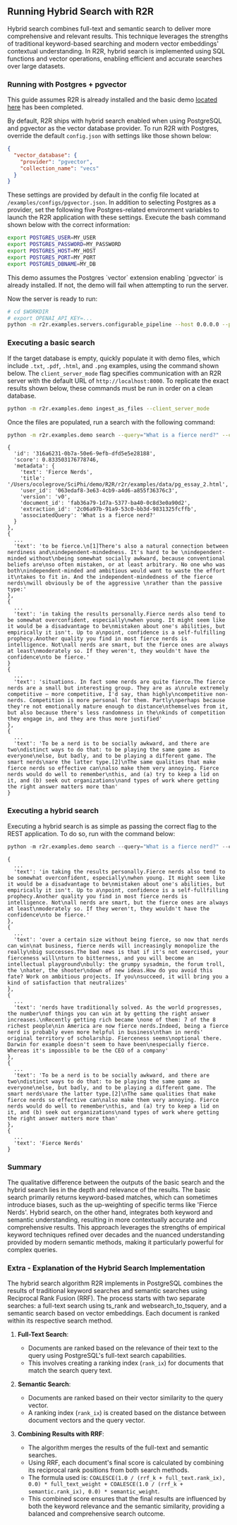 
## Running Hybrid Search with R2R

Hybrid search combines full-text and semantic search to deliver more comprehensive and relevant results. This technique leverages the strengths of traditional keyword-based searching and modern vector embeddings' contextual understanding. In R2R, hybrid search is implemented using SQL functions and vector operations, enabling efficient and accurate searches over large datasets.

### Running with Postgres + pgvector

This guide assumes R2R is already installed and the basic demo [located here](/getting-started/r2r-demo) has been completed.

By default, R2R ships with hybrid search enabled when using PostgreSQL and pgvector as the vector database provider. To run R2R with Postgres, override the default `config.json` with settings like those shown below:

```json filename="pgvector.json"
{
  "vector_database": {
    "provider": "pgvector",
    "collection_name": "vecs"
  }
}
```

These settings are provided by default in the config file located at `/examples/configs/pgvector.json`. In addition to selecting Postgres as a provider, set the following five Postgres-related environment variables to launch the R2R application with these settings. Execute the bash command shown below with the correct information:



```bash filename="bash" copy
export POSTGRES_USER=MY_USER
export POSTGRES_PASSWORD=MY_PASSWORD
export POSTGRES_HOST=MY_HOST
export POSTGRES_PORT=MY_PORT
export POSTGRES_DBNAME=MY_DB
```

<Callout>
This demo assumes the Postgres `vector` extension enabling `pgvector` is already installed. If not, the demo will fail when attempting to run the server.
</Callout>

Now the server is ready to run:



```bash filename="bash" copy
# cd $WORKDIR
# export OPENAI_API_KEY=...
python -m r2r.examples.servers.configurable_pipeline --host 0.0.0.0 --port 8000 --config pgvector
```


### Executing a basic search

If the target database is empty, quickly populate it with demo files, which include `.txt`, `.pdf`, `.html`, and `.png` examples, using the command shown below. The `client_server_mode` flag specifies communication with an R2R server with the default URL of `http://localhost:8000`. To replicate the exact results shown below, these commands must be run in order on a clean database.

```bash filename="bash" copy
python -m r2r.examples.demo ingest_as_files --client_server_mode
```

Once the files are populated, run a search with the following command:

```bash filename="bash" copy
python -m r2r.examples.demo search --query="What is a fierce nerd?" --client_server_mode
```

```plaintext
{
  'id': '316a6231-0b7a-50e6-9efb-dfd5e5e28188', 
  'score': 0.833503176778746, 
  'metadata': {
    'text': 'Fierce Nerds', 
    'title': '/Users/ocolegrove/SciPhi/demo/R2R/r2r/examples/data/pg_essay_2.html', 
    'user_id': '063edaf8-3e63-4cb9-a4d6-a855f36376c3', 
    'version': 'v0', 
    'document_id': 'fab36a79-1d7a-5377-ba40-0c8d3e0a90d2', 
    'extraction_id': '2c06a97b-91a9-53c0-bb3d-9831325fcffb', 
    'associatedQuery': 'What is a fierce nerd?'
  }
},
{
  ...
  'text': 'to be fierce.\n[1]There's also a natural connection between nerdiness and\nindependent-mindedness. It's hard to be \nindependent-minded without\nbeing somewhat socially awkward, because conventional beliefs are\nso often mistaken, or at least arbitrary. No one who was both\nindependent-minded and ambitious would want to waste the effort it\ntakes to fit in. And the independent-mindedness of the fierce nerds\nwill obviously be of the aggressive \nrather than the passive type:'
},
{
  ...
  'text': 'in taking the results personally.Fierce nerds also tend to be somewhat overconfident, especially\nwhen young. It might seem like it would be a disadvantage to be\nmistaken about one's abilities, but empirically it isn't. Up to a\npoint, confidence is a self-fulfilling prophecy.Another quality you find in most fierce nerds is intelligence. Not\nall nerds are smart, but the fierce ones are always at least\nmoderately so. If they weren't, they wouldn't have the confidence\nto be fierce.'
}
{
  ...
  'text': 'situations. In fact some nerds are quite fierce.The fierce nerds are a small but interesting group. They are as a\nrule extremely competitive — more competitive, I'd say, than highly\ncompetitive non-nerds. Competition is more personal for them. Partly\nperhaps because they're not emotionally mature enough to distance\nthemselves from it, but also because there's less randomness in the\nkinds of competition they engage in, and they are thus more justified'
},
{
  ...
  'text': 'To be a nerd is to be socially awkward, and there are two\ndistinct ways to do that: to be playing the same game as everyone\nelse, but badly, and to be playing a different game. The smart nerds\nare the latter type.[2]\nThe same qualities that make fierce nerds so effective can\nalso make them very annoying. Fierce nerds would do well to remember\nthis, and (a) try to keep a lid on it, and (b) seek out organizations\nand types of work where getting the right answer matters more than'
}
```


### Executing a hybrid search

Executing a hybrid search is as simple as passing the correct flag to the REST application. To do so, run with the command below:

```python filename="bash" copy
python -m r2r.examples.demo search --query="What is a fierce nerd?" --client_server_mode  --do_hybrid_search
```

```plaintext
{
  ...
  'text': 'in taking the results personally.Fierce nerds also tend to be somewhat overconfident, especially\nwhen young. It might seem like it would be a disadvantage to be\nmistaken about one's abilities, but empirically it isn't. Up to a\npoint, confidence is a self-fullfilling prophecy.Another quality you find in most fierce nerds is intelligence. Not\nall nerds are smart, but the fierce ones are always at least\nmoderately so. If they weren't, they wouldn't have the confidence\nto be fierce.'
},
{
  ...
  'text': 'over a certain size without being fierce, so now that nerds can win\nat business, fierce nerds will increasingly monopolize the really\nbig successes.The bad news is that if it's not exercised, your fierceness will\nturn to bitterness, and you will become an intellectual playground\nbully: the grumpy sysadmin, the forum troll, the \nhater, the shooter\ndown of new ideas.How do you avoid this fate? Work on ambitious projects. If you\nsucceed, it will bring you a kind of satisfaction that neutralizes'
},
{
  ...
  'text': 'nerds have traditionally solved. As the world progresses, the number\nof things you can win at by getting the right answer increases.\nRecently getting rich became \none of them: 7 of the 8 richest people\nin America are now fierce nerds.Indeed, being a fierce nerd is probably even more helpful in business\nthan in nerds' original territory of scholarship. Fierceness seems\noptional there. Darwin for example doesn't seem to have been\nespecially fierce. Whereas it's impossible to be the CEO of a company'
},
{
  ...
  'text': 'To be a nerd is to be socially awkward, and there are two\ndistinct ways to do that: to be playing the same game as everyone\nelse, but badly, and to be playing a different game. The smart nerds\nare the latter type.[2]\nThe same qualities that make fierce nerds so effective can\nalso make them very annoying. Fierce nerds would do well to remember\nthis, and (a) try to keep a lid on it, and (b) seek out organizations\nand types of work where getting the right answer matters more than'
},
{
  ...
  'text': 'Fierce Nerds'
}
```

### Summary

The qualitative difference between the outputs of the basic search and the hybrid search lies in the depth and relevance of the results. The basic search primarily returns keyword-based matches, which can sometimes introduce biases, such as the up-weighting of specific terms like 'Fierce Nerds'. Hybrid search, on the other hand, integrates both keyword and semantic understanding, resulting in more contextually accurate and comprehensive results. This approach leverages the strengths of empirical keyword techniques refined over decades and the nuanced understanding provided by modern semantic methods, making it particularly powerful for complex queries.


### Extra - Explanation of the Hybrid Search Implementation
The hybrid search algorithm R2R implements in PostgreSQL combines the results of traditional keyword searches and semantic searches using Reciprocal Rank Fusion (RRF). The process starts with two separate searches: a full-text search using ts_rank and websearch_to_tsquery, and a semantic search based on vector embeddings. Each document is ranked within its respective search method.

1. **Full-Text Search**:
   - Documents are ranked based on the relevance of their text to the query using PostgreSQL's full-text search capabilities.
   - This involves creating a ranking index (`rank_ix`) for documents that match the search query text.

2. **Semantic Search**:
   - Documents are ranked based on their vector similarity to the query vector.
   - A ranking index (`rank_ix`) is created based on the distance between document vectors and the query vector.

3. **Combining Results with RRF**:
   - The algorithm merges the results of the full-text and semantic searches.
   - Using RRF, each document's final score is calculated by combining its reciprocal rank positions from both search methods.
   - The formula used is: `COALESCE(1.0 / (rrf_k + full_text.rank_ix), 0.0) * full_text_weight + COALESCE(1.0 / (rrf_k + semantic.rank_ix), 0.0) * semantic_weight`.
   - This combined score ensures that the final results are influenced by both the keyword relevance and the semantic similarity, providing a balanced and comprehensive search outcome.

